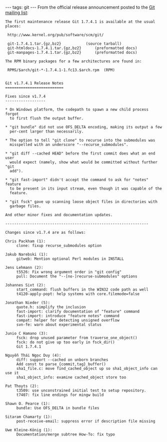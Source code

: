 ---
tags: git
---
From the official release announcement posted to the [[Git mailing list]]:

<pre>The first maintenance release Git 1.7.4.1 is available at the usual
places:

 http://www.kernel.org/pub/software/scm/git/

 git-1.7.4.1.tar.{gz,bz2}			(source tarball)
 git-htmldocs-1.7.4.1.tar.{gz,bz2}		(preformatted docs)
 git-manpages-1.7.4.1.tar.{gz,bz2}		(preformatted docs)

The RPM binary packages for a few architectures are found in:

 RPMS/$arch/git-*-1.7.4.1-1.fc13.$arch.rpm	(RPM)


Git v1.7.4.1 Release Notes
==========================

Fixes since v1.7.4
------------------

* On Windows platform, the codepath to spawn a new child process forgot
  to first flush the output buffer.

* "git bundle" did not use OFS_DELTA encoding, making its output a few
  per-cent larger than necessarily.

* The option to tell "git clone" to recurse into the submodules was
  misspelled with an underscore "--recurse_submodules".

* "git diff --cached HEAD" before the first commit does what an end user
  would expect (namely, show what would be committed without further "git
  add").

* "git fast-import" didn't accept the command to ask for "notes" feature
  to be present in its input stream, even though it was capable of the
  feature.

* "git fsck" gave up scanning loose object files in directories with
  garbage files.

And other minor fixes and documentation updates.

----------------------------------------------------------------

Changes since v1.7.4 are as follows:

Chris Packham (1):
     clone: fixup recurse_submodules option

Jakub Narebski (1):
     gitweb: Mention optional Perl modules in INSTALL

Jens Lehmann (2):
     t5526: Fix wrong argument order in "git config"
     pull: Document the "--[no-]recurse-submodules" options

Johannes Sixt (2):
     start_command: flush buffers in the WIN32 code path as well
     t4120-apply-popt: help systems with core.filemode=false

Jonathan Nieder (5):
     quote.h: simplify the inclusion
     fast-import: clarify documentation of "feature" command
     fast-import: introduce "feature notes" command
     compat: helper for detecting unsigned overflow
     svn-fe: warn about experimental status

Junio C Hamano (3):
     fsck: drop unused parameter from traverse_one_object()
     fsck: do not give up too early in fsck_dir()
     Git 1.7.4.1

Nguyễn Thái Ngọc Duy (4):
     diff: support --cached on unborn branches
     Add const to parse_{commit,tag}_buffer()
     sha1_file.c: move find_cached_object up so sha1_object_info can use it
     sha1_object_info: examine cached_object store too

Pat Thoyts (2):
     t3509: use unconstrained initial test to setup repository.
     t7407: fix line endings for mingw build

Shawn O. Pearce (1):
     bundle: Use OFS_DELTA in bundle files

Sitaram Chamarty (1):
     post-receive-email: suppress error if description file missing

Uwe Kleine-König (1):
     Documentation/merge subtree How-To: fix typo</pre>
